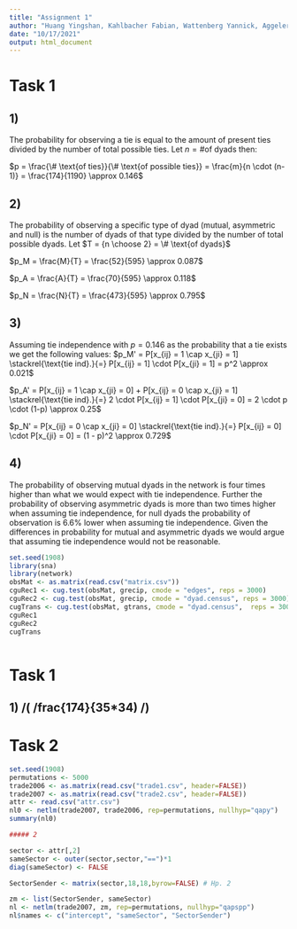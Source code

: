 ```yaml
---
title: "Assignment 1"
author: "Huang Yingshan, Kahlbacher Fabian, Wattenberg Yannick, Aggeler Samuel"
date: "10/17/2021"
output: html_document
---
```


# Task 1
## 1)
The probability for observing a tie is equal to the amount of present ties divided by the number of total possible ties.
Let $n = \# \text{of dyads then}$:

$p = \frac{\# \text{of ties}}{\# \text{of possible ties}} = \frac{m}{n \cdot (n-1)} = \frac{174}{1190} \approx 0.146$


## 2)
The probability of observing a specific type of dyad (mutual, asymmetric and null) is the number of dyads of that type divided by the number of total possible dyads.
Let $T = {n \choose 2} = \# \text{of dyads}$

$p_M = \frac{M}{T} = \frac{52}{595} \approx 0.087$

$p_A = \frac{A}{T} = \frac{70}{595} \approx 0.118$

$p_N = \frac{N}{T} = \frac{473}{595} \approx 0.795$


## 3)
Assuming tie independence with $p = 0.146$ as the probability that a tie exists we get the following values:
$p_M' = P[x_{ij} = 1 \cap x_{ji} = 1] \stackrel{\text{tie ind}.}{=} P[x_{ij} = 1] \cdot P[x_{ji} = 1] = p^2 \approx 0.021$

$p_A' = P[x_{ij} = 1 \cap x_{ji} = 0] + P[x_{ij} = 0 \cap x_{ji} = 1]  \stackrel{\text{tie ind}.}{=}  2 \cdot P[x_{ij} = 1] \cdot P[x_{ji} = 0] = 2 \cdot p \cdot (1-p) \approx 0.25$

$p_N' = P[x_{ij} = 0 \cap x_{ji} = 0] \stackrel{\text{tie ind}.}{=} P[x_{ij} = 0] \cdot P[x_{ji} = 0] = (1 - p)^2 \approx 0.729$


## 4)
The probability of observing mutual dyads in the network is four times higher than what we would expect with tie independence. Further the probability of observing asymmetric dyads
is more than two times higher when assuming tie independence, for null dyads the probability of observation is 6.6\% lower when assuming tie independence.
Given the differences in probability for mutual and asymmetric dyads we would argue that assuming tie independence would not be reasonable.

```r

set.seed(1908)
library(sna)
library(network)
obsMat <- as.matrix(read.csv("matrix.csv"))
cguRec1 <- cug.test(obsMat, grecip, cmode = "edges", reps = 3000)
cguRec2 <- cug.test(obsMat, grecip, cmode = "dyad.census", reps = 3000)
cugTrans <- cug.test(obsMat, gtrans, cmode = "dyad.census",  reps = 3000)
cguRec1
cguRec2
cugTrans



```




# Task 1
## 1) /( /frac{174}{35*34) /)


# Task 2

```r
set.seed(1908)
permutations <- 5000
trade2006 <- as.matrix(read.csv("trade1.csv", header=FALSE))
trade2007 <- as.matrix(read.csv("trade2.csv", header=FALSE))
attr <- read.csv("attr.csv")
nl0 <- netlm(trade2007, trade2006, rep=permutations, nullhyp="qapy")
summary(nl0)

##### 2

sector <- attr[,2]
sameSector <- outer(sector,sector,"==")*1
diag(sameSector) <- FALSE

SectorSender <- matrix(sector,18,18,byrow=FALSE) # Hp. 2

zm <- list(SectorSender, sameSector)
nl <- netlm(trade2007, zm, rep=permutations, nullhyp="qapspp")
nl$names <- c("intercept", "sameSector", "SectorSender")
```
